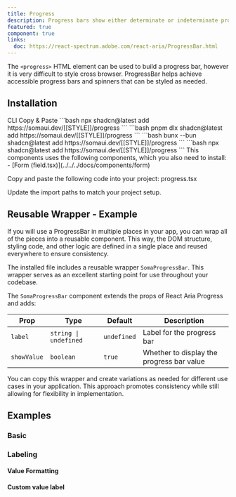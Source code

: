 ```yaml
---
title: Progress
description: Progress bars show either determinate or indeterminate progress of an operation over time.
featured: true
component: true
links:
  doc: https://react-spectrum.adobe.com/react-aria/ProgressBar.html
---
```


The `<progress>` HTML element can be used to build a progress bar, however it is very difficult to style cross browser. ProgressBar helps achieve accessible progress bars and spinners that can be styled as needed.

<ComponentPreview name="progress-demo" />

## Installation

<Tabs defaultValue="cli">

<TabsList>
  <TabsTrigger value="cli">CLI</TabsTrigger>
  <TabsTrigger value="manual">Copy & Paste</TabsTrigger>
</TabsList>

<TabsContent value="cli">

<PackageManagerTabs>
  <PackageManagerContent value="npm">
    ```bash
    npx shadcn@latest add https://somaui.dev/[[STYLE]]/progress
    ```
  </PackageManagerContent>
  <PackageManagerContent value="pnpm">
    ```bash
    pnpm dlx shadcn@latest add https://somaui.dev/[[STYLE]]/progress
    ```

  </PackageManagerContent>
  <PackageManagerContent value="bun">
    ```bash
    bunx --bun shadcn@latest add https://somaui.dev/[[STYLE]]/progress
    ```
  </PackageManagerContent>
  <PackageManagerContent value="yarn">
    ```bash 
    npx shadcn@latest add https://somaui.dev/[[STYLE]]/progress
    ```
  </PackageManagerContent>
</PackageManagerTabs>

</TabsContent>

<TabsContent value="manual">

<Steps>
<Step>
  This components uses the following components, which you also need to install:
  - [Form (field.tsx)](../../../docs/components/form)
</Step>

<Step>Copy and paste the following code into your project: progress.tsx</Step>

<ComponentSource name="progress" />

<Step>Update the import paths to match your project setup.</Step>

</Steps>

</TabsContent>

</Tabs>

## Reusable Wrapper - Example

If you will use a ProgressBar in multiple places in your app, you can wrap all of the pieces into a reusable component. This way, the DOM structure, styling code, and other logic are defined in a single place and reused everywhere to ensure consistency.

The installed file includes a reusable wrapper `SomaProgressBar`. This wrapper serves as an excellent starting point for use throughout your codebase.

<ComponentPreview name="progressbar-reusable" />

The `SomaProgressBar` component extends the props of React Aria Progress and adds:

| Prop        | Type                  | Default     | Description                               |
| ----------- | --------------------- | ----------- | ----------------------------------------- |
| `label`     | `string \| undefined` | `undefined` | Label for the progress bar                |
| `showValue` | `boolean`             | `true`      | Whether to display the progress bar value |

You can copy this wrapper and create variations as needed for different use cases in your application. This approach promotes consistency while still allowing for flexibility in implementation.

## Examples

### Basic

<ComponentPreview name="progress-demo" />

### Labeling

#### Value Formatting

<ComponentPreview name="progress-value-format" />

#### Custom value label

<ComponentPreview name="progress-custom-format" />
